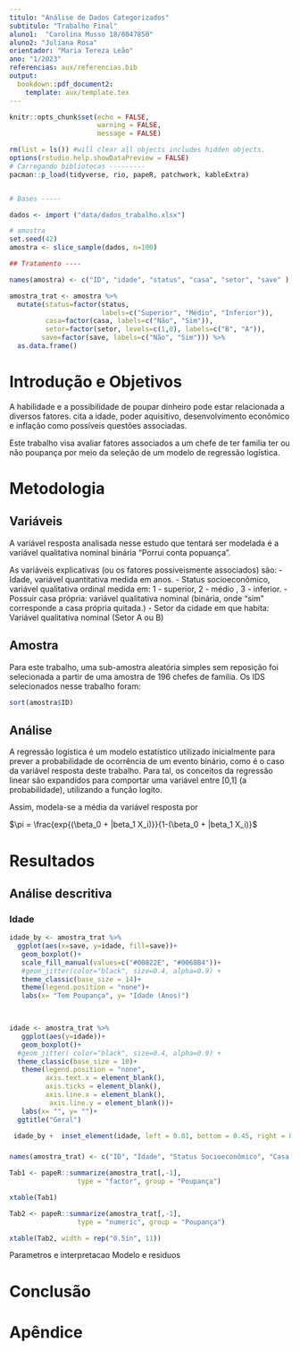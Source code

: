 ```yaml
---
titulo: "Análise de Dados Categorizados"
subtitulo: "Trabalho Final"
aluno1:  "Carolina Musso 18/0047850"
aluno2: "Juliana Rosa"
orientador: "Maria Tereza Leão"
ano: "1/2023"
referencias: aux/referencias.bib
output: 
  bookdown::pdf_document2:
    template: aux/template.tex
---
```


```r
knitr::opts_chunk$set(echo = FALSE, 
                      warning = FALSE, 
                      message = FALSE)
```

```r

rm(list = ls()) #will clear all objects includes hidden objects.
options(rstudio.help.showDataPreview = FALSE)
# Carregando bibliotecas ---------
pacman::p_load(tidyverse, rio, papeR, patchwork, kableExtra)


# Bases -----

dados <- import ("data/dados_trabalho.xlsx")

# amostra
set.seed(42)
amostra <- slice_sample(dados, n=100)

## Tratamento ----

names(amostra) <- c("ID", "idade", "status", "casa", "setor", "save" )

amostra_trat <- amostra %>% 
  mutate(status=factor(status, 
                       labels=c("Superior", "Médio", "Inferior")), 
         casa=factor(casa, labels=c("Não", "Sim")), 
         setor=factor(setor, levels=c(1,0), labels=c("B", "A")),
        save=factor(save, labels=c("Não", "Sim"))) %>% 
  as.data.frame()
```

\newpage

# Introdução e Objetivos

A habilidade e a possibilidade de poupar dinheiro pode estar relacionada a diversos fatores. \citeonline{economics} cita a idade, poder aquisitivo, desenvolvimento econômico e inflação como possíveis questões associadas. 

Este trabalho visa avaliar fatores associados a um chefe de ter familia ter ou não poupança por meio da seleção de um modelo de regressão logística. 

# Metodologia


## Variáveis 
A variável resposta analisada nesse estudo que tentará ser modelada é a variável qualitativa nominal binária "Porrui conta popuança". 

As variáveis explicativas (ou os fatores possíveismente associados) são:
- Idade, variável quantitativa medida em anos. 
- Status socioeconômico, variável qualitativa ordinal medida em: 1 - superior, 2 - médio , 3 - inferior.
- Possuir casa própria: variável qualitativa nominal (binária, onde "sim" corresponde a casa própria quitada.)
- Setor da cidade em que habita: Variável qualitativa nominal (Setor A ou B)


## Amostra

Para este trabalho, uma sub-amostra aleatória simples sem reposição foi selecionada a partir de uma amostra de 196 chefes de família. Os IDS selecionados nesse trabalho foram:

```r
sort(amostra$ID)
```

## Análise

A regressão logística é um modelo estatístico utilizado inicialmente para prever a probabilidade de ocorrência de um evento binário, como é o caso da variável resposta deste trabalho. Para tal, os conceitos da regressão linear são expandidos para comportar uma variável entre [0,1] (a probabilidade), utilizando a função logito.

Assim,  modela-se a média da variável resposta por 

$\pi = \frac{exp{(\beta_0 + |beta_1 X_i)}}{1-(\beta_0 + |beta_1 X_i)}$

# Resultados


## Análise descritiva


### Idade
```r
idade_by <- amostra_trat %>% 
  ggplot(aes(x=save, y=idade, fill=save))+
   geom_boxplot()+
   scale_fill_manual(values=c("#00822E", "#0068B4"))+
   #geom_jitter(color="black", size=0.4, alpha=0.9) +
   theme_classic(base_size = 14)+
   theme(legend.position = "none")+
   labs(x= "Tem Poupança", y= "Idade (Anos)")
   


idade <- amostra_trat %>% 
   ggplot(aes(y=idade))+
   geom_boxplot()+
  #geom_jitter( color="black", size=0.4, alpha=0.9) +
  theme_classic(base_size = 10)+
   theme(legend.position = "none", 
         axis.text.x = element_blank(), 
         axis.ticks = element_blank(),
         axis.line.x = element_blank(),
          axis.line.y = element_blank())+
   labs(x= "", y= "")+
  ggtitle("Geral")
```

```r
 idade_by +  inset_element(idade, left = 0.01, bottom = 0.45, right = 0.25, top = 1)
```

### 

```r
names(amostra_trat) <- c("ID", "Idade", "Status Socioeconômico", "Casa Própria", "Setor", "Poupança" )

```

```r

Tab1 <- papeR::summarize(amostra_trat[,-1],
                 type = "factor", group = "Poupança")
```

```r

xtable(Tab1)
```

```r
Tab2 <- papeR::summarize(amostra_trat[,-1],
                 type = "numeric", group = "Poupança")
```

```r

xtable(Tab2, width = rep("0.5in", 11))
```

Parametros e interpretacao
Modelo e residuos

# Conclusão

\newpage
# Apêndice

```r
```

